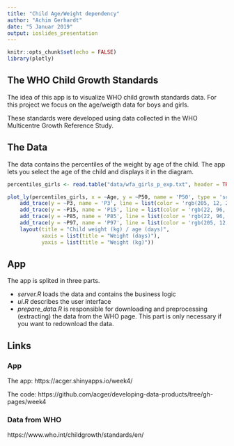 ```yaml
---
title: "Child Age/Weight dependency"
author: "Achim Gerhardt"
date: "5 Januar 2019"
output: ioslides_presentation
---
```


```r
knitr::opts_chunk$set(echo = FALSE)
library(plotly)
```

## The WHO Child Growth Standards
The idea of this app is to visualize WHO child growth standards data. For this project we focus on the age/weigth data for boys and girls.

These standards were developed using data collected in the WHO Multicentre Growth Reference Study.

## The Data
The data contains the percentiles of the weight by age of the child. The app lets you select the age of the child and displays it in the diagram.

```r

percentiles_girls <- read.table("data/wfa_girls_p_exp.txt", header = TRUE, sep="\t", stringsAsFactors = FALSE)[1:30,]

plot_ly(percentiles_girls, x = ~Age, y = ~P50, name = 'P50', type = 'scatter', mode = 'lines', line = list(color = 'black', width = 2)) %>%
    add_trace(y = ~P3, name = 'P3', line = list(color = 'rgb(205, 12, 24)', width = 3)) %>%
    add_trace(y = ~P15, name = 'P15', line = list(color = 'rgb(22, 96, 167)', width = 1)) %>%
    add_trace(y = ~P85, name = 'P85', line = list(color = 'rgb(22, 96, 167)', width = 1)) %>%
    add_trace(y = ~P97, name = 'P97', line = list(color = 'rgb(205, 12, 24)', width = 3)) %>%
    layout(title = "Child weight (kg) / age (days)",
           xaxis = list(title = "Weight (days)"),
           yaxis = list(title = "Weight (kg)"))
```


## App
The app is splited in three parts. 

* _server.R_ loads the data and contains the business logic 
* _ui.R_ describes the user interface 
* _prepare_data.R_ is responsible for downloading and preprocessing (extracting) the data from the WHO page. This part is only necessary if you want to redownload the data.

## Links
### App
The app: https://acger.shinyapps.io/week4/  

The code: https://github.com/acger/developing-data-products/tree/gh-pages/week4  

### Data from WHO
https://www.who.int/childgrowth/standards/en/
